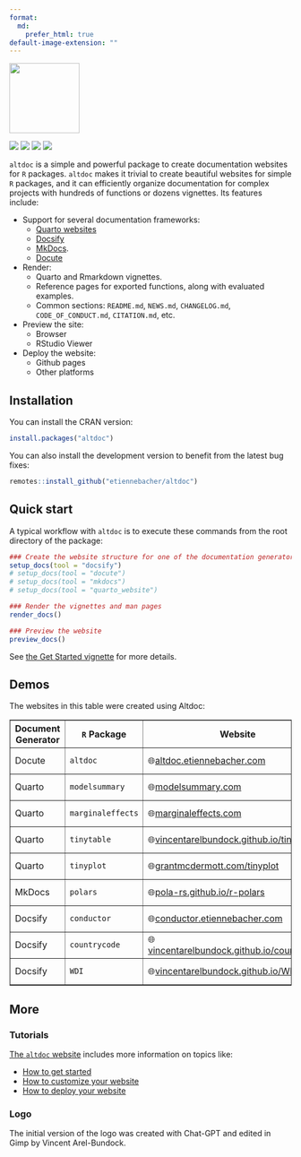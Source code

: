 ```yaml
---
format:
  md:
    prefer_html: true
default-image-extension: ""
---
```


<div align="center">

<img src="man/figures/altdoc_logo_web.png" height = "125"><br>

<img src="https://github.com/etiennebacher/altdoc/workflows/R-CMD-check/badge.svg">
<img src="https://codecov.io/gh/etiennebacher/altdoc/branch/master/graph/badge.svg">
<img src="https://img.shields.io/badge/license-MIT-blue">
<a href = "https://altdoc.etiennebacher.com/#/" target = "_blank"><img src="https://img.shields.io/static/v1?label=Website&message=Visit&color=blue"></a>
  
</div>

`altdoc` is a simple and powerful package to create documentation websites for `R` packages. `altdoc` makes it trivial to create beautiful websites for simple `R` packages, and it can efficiently organize documentation for complex projects with hundreds of functions or dozens vignettes. Its features include:

* Support for several documentation frameworks:
  - [Quarto websites](https://quarto.org/docs/websites/)
  - [Docsify](https://docsify.js.org/#/)
  - [MkDocs](https://www.mkdocs.org/). 
  - [Docute](https://docute.egoist.dev//)
* Render:
  - Quarto and Rmarkdown vignettes.
  - Reference pages for exported functions, along with evaluated examples.
  - Common sections: `README.md`, `NEWS.md`, `CHANGELOG.md`, `CODE_OF_CONDUCT.md`, `CITATION.md`, etc.
* Preview the site: 
  - Browser 
  - RStudio Viewer
* Deploy the website: 
  - Github pages
  - Other platforms

## Installation

You can install the CRAN version:
```r
install.packages("altdoc")
```

You can also install the development version to benefit from the latest bug fixes:
```r
remotes::install_github("etiennebacher/altdoc")
```

## Quick start

A typical workflow with `altdoc` is to execute these commands from the root directory of the package:

```r
### Create the website structure for one of the documentation generators
setup_docs(tool = "docsify")
# setup_docs(tool = "docute")
# setup_docs(tool = "mkdocs")
# setup_docs(tool = "quarto_website")

### Render the vignettes and man pages
render_docs()

### Preview the website
preview_docs()
```

See [the Get Started vignette](https://altdoc.etiennebacher.com/#/vignettes/get-started.md)
for more details.

## Demos

The websites in this table were created using Altdoc:

<table border=".5">
  <tr>
    <th>Document Generator</th>
    <th><code>R</code> Package</th>
    <th>Website</th>
    <th>Settings</th>
  </tr>
  <tr>
    <td>Docute</td>
    <td><code>altdoc</code></td>
    <td>🌐<a href="https://altdoc.etiennebacher.com">altdoc.etiennebacher.com</a></td>
    <td><a href="https://github.com/etiennebacher/altdoc/tree/main/altdoc">Altdoc Settings</a></td>
  </tr>
  <tr>
    <td>Quarto</td>
    <td><code>modelsummary</code></td>
    <td>🌐<a href="https://modelsummary.com">modelsummary.com</a></td>
    <td><a href="https://github.com/vincentarelbundock/modelsummary/tree/main/altdoc">Altdoc settings</a></td>
  </tr>
  <tr>
    <td>Quarto</td>
    <td><code>marginaleffects</code></td>
    <td>🌐<a href="https://marginaleffects.com">marginaleffects.com</a></td>
    <td><a href="https://github.com/vincentarelbundock/marginaleffects/tree/main/altdoc">Altdoc Settings</a></td>
  </tr>
  <tr>
    <td>Quarto</td>
    <td><code>tinytable</code></td>
    <td>🌐<a href="https://vincentarelbundock.github.io/tinytable/">vincentarelbundock.github.io/tinytable/</a></td>
    <td><a href="https://github.com/vincentarelbundock/tintyable/tree/main/altdoc">Altdoc Settings</a></td>
  </tr>
  <tr>
    <td>Quarto</td>
    <td><code>tinyplot</code></td>
    <td>🌐<a href="https://grantmcdermott.com/tinyplot/">grantmcdermott.com/tinyplot</a></td>
    <td><a href="https://github.com/grantmcdermott/tinyplot/tree/main/altdoc">Altdoc Settings</a></td>
  </tr>
  <tr>
    <td>MkDocs</td>
    <td><code>polars</code></td>
    <td>🌐<a href="https://pola-rs.github.io/r-polars/">pola-rs.github.io/r-polars</a></td>
    <td><a href="https://github.com/pola-rs/r-polars">Github Repository</a></td>
  </tr>
  <tr>
    <td>Docsify</td>
    <td><code>conductor</code></td>
    <td>🌐<a href="https://conductor.etiennebacher.com">conductor.etiennebacher.com</a></td>
    <td><a href="https://github.com/etiennebacher/conductor">GitHub Repository</a></td>
  </tr>
  <tr>
    <td>Docsify</td>
    <td><code>countrycode</code></td>
    <td>🌐<a href="https://vincentarelbundock.github.io/countrycode/">vincentarelbundock.github.io/countrycode</a></td>
    <td><a href="https://github.com/vincentarelbundock/countrycode/tree/main/altdoc">Altdoc Settings</a></td>
  </tr>
  <tr>
    <td>Docsify</td>
    <td><code>WDI</code></td>
    <td>🌐<a href="https://vincentarelbundock.github.io/WDI/">vincentarelbundock.github.io/WDI</a></td>
    <td><a href="https://github.com/vincentarelbundock/WDI/tree/main/altdoc">Altdoc Settings</a></td>
  </tr>
</table>


## More

### Tutorials

[The `altdoc` website](https://altdoc.etiennebacher.com/) includes more information on topics like:

* [How to get started](https://altdoc.etiennebacher.com/#/vignettes/get-started.md)
* [How to customize your website](https://altdoc.etiennebacher.com/#/vignettes/customize.md)
* [How to deploy your website](https://altdoc.etiennebacher.com/#/vignettes/deploy.md)

### Logo

The initial version of the logo was created with Chat-GPT and edited in Gimp by Vincent Arel-Bundock.
